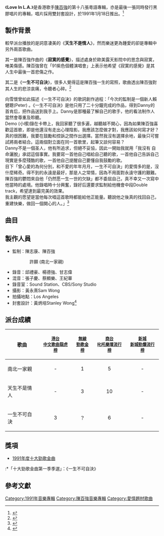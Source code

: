 {{Infobox Album
| name		= Love In L.A.
| type		= [[專輯|專輯]]
| artist	= [[陳百強|陳百強]]
| cover		= 陳百強_Love_In_L.A._Cover.jpg
| background  = 
| released	= 1991年1月18日
| recorded	= 1990年10月開始
| studio	= 
| genre		= [[粵語流行音樂|粵語流行音樂]]
| length	= 44分19秒
| label		= [[香港華納唱片|華納唱片 (香港)]]
| producer	= 陈志康、[[陳百強|陳百強]]、[[許願|許願]]
| prev_title = [[陳百強90浪漫心曲經典|陳百強90浪漫心曲經典]]
| prev_year  = 1990 <!-- 7月 -->
| next_title = [[91陳百強紫色個體演唱會|91陳百強紫色個體演唱會]]
| next_year  = 1991 <!-- 8月 -->
}}

《'''Love In L.A.'''》是香港歌手[[陳百強|陳百強]]的第十八張粵語專輯，亦是最後一張同時發行黑膠唱片的專輯，唱片採用雙封套設計，於1991年1月18日推出。<ref>{{cite web |title=《Love In L.A.》唱片數據庫 |url=https://musicbrainz.org/release/21a35d39-ef34-42e9-9eca-815d01d24656 |website=Musicbrainz.org}}</ref>

==製作背景==
較早派台播放的是詞意凄美的《'''天生不是情人'''》，然而樂迷更為鍾愛的卻是專輯中另外兩首歌曲。

其一是陳百強作曲的《'''寂寞的感覺'''》，描述處身於歐美露天影院中的思念與寂寞，唯美傷感。陳百強曾在「91紫色個體演唱會」上表示他希望《寂寞的感覺》是其人生中最後一首悲傷之作。

其二是《'''一生不可自決'''》，很多人覺得這是陳百強一生的寫照，歌曲透出陳百強對其人生的悲涼哀痛，令聽者心碎。<ref>{{cite book |author1=黃國恩 |title=這樣憶起陳百強 |date=2019-07-17 |publisher=非凡出版 |isbn=9789888573301 |url=https://books.google.com.sg/books?id=L57LDwAAQBAJ |access-date=2022-01-20 |archive-date=2021-11-28 |archive-url=https://web.archive.org/web/20211128092727/https://books.google.com.sg/books?id=L57LDwAAQBAJ }}</ref>

向雪懷曾如此描述《一生不可自決》的歌詞創作過程：「今次的監制是一個新人賴健聰(Peter) 。《一生不可自決》是他只用了二十分鐘完成的作品，得到Danny的首肯后，把作品送到我手上。Danny是那種最了解自己的歌手，他的看法制作人當然會尊重及聆聽。<br>
Demo (小樣)錄在卡帶上，我回家聽了很多遍，越聽越不開心，因為如果陳百強喜歡這首歌，即是他還沒有走出心理陰影。我應該怎麼做才對，我應該如何寫才好？
真的很困難，我要在鼓勵和控訴之間作出選擇。當然我沒有選擇余地，最後只可嘗試將兩者結合。這兩個對立面在同一首歌里，起筆又談何容易？<br>
Danny不是一個圣人，他有所追求，但絕不妥協，因此一開始我就用「我沒有 自命灑脫」承認這個事實。我要寫一首他自己唱給自己聽的歌，一首他自己告訴自己現實是多麼殘酷的歌，一首他自己提醒自己要懂自我鼓勵的歌。<br>
目下「曾心愛的為何分別，和不愛的年年月月，一生不可自決」的愛情多的是，沒什麼稀奇。得不到的永遠是最好，那是人之常情，因為不用面對永遠守護的艱難。
陳百強的鬱悶來自他「仍然愿一生一世的欠缺」都不委屈自己，真不幸又一次寫中他當時的處境。他錄唱時十分興奮，錄好后還要求監制給他機會中段Double track，希望達到最完美的效果。<br>
我主觀的愿望是當他每次唱這首歌時都能給他正能量。聽說他之後真的找回自己，重建快樂，做回一個開心的人。」<ref>{{cite book |author1=向雪懷, 簡嘉明 |title=愛在紙上遊：向雪懷歌詞 |date=2016-05-15 |publisher=香港三聯書店 |isbn=9789620439506 |url=https://books.google.com.sg/books/about/爱在纸上游.html?id=iJK1nQAACAAJ |access-date=2022-05-15 |archive-date=2022-01-20 |archive-url=https://web.archive.org/web/20220120083940/https://books.google.com.sg/books/about/%E7%88%B1%E5%9C%A8%E7%BA%B8%E4%B8%8A%E6%B8%B8.html?id=iJK1nQAACAAJ }}</ref>

==曲目==
{{Tracklist
| collapsed = 
| headline = 
| font_size = 
| total_length = 44:19

| all_writing = 
| all_music = 
| all_lyrics = 
| all_arranger = 
| all_producer = 陳志康、陳百強
| all_except = 

| extra_column =

| title1 = 天生不是情人
| note1 = 
| longnote1 = '''第二主打'''
| music1 = [[徐日勤|徐日勤]]
| lyrics1 = [[林夕|林夕]]
| arranger1 = 徐日勤
| extra1 = 
| length1 = 4:37

| title2 = 寂寞的感覺
| note2 = 
| longnote2 = '''第四主打'''
| music2 = 陳百強
| lyrics2 = [[向雪懷|向雪懷]]
| arranger2 = [[盧東尼|盧東尼]]
| extra2 = 
| length2 = 4:31

| title3 = 南北一家親
| note3 = 
| longnote3 = '''第一主打'''<br>和音：[[林憶蓮|林憶蓮]]、[[樓南光|樓南光]]、[[李炳文_(新加坡)|李迪文]]、[[倫永亮|倫永亮]]<br>改編自李迪文(Dick Lee)的《Let's All Speak Mandarin》<br>監制：[[許愿|許愿]]
| music3 = 李迪文
| lyrics3 = [[周耀輝|周耀輝]]
| arranger3 = [[杜自持|杜自持]]
| extra3 = 
| length3 = 4:35

| title4 = 雙星情歌
| note4 = 
| longnote4 = '''第五主打'''<br>原唱者為許冠杰，為1974年電影《[[鬼馬雙星_(電影)|鬼馬雙星]]》插曲
| music4 = [[許冠杰|許冠杰]]
| lyrics4 = 許冠杰
| arranger4 = 杜自持
| extra4 = 
| length4 = 4:12

| title5 = 心痛
| note5 = 
| longnote5 =
| music5 = 徐日勤
| lyrics5 = [[小美_(香港)|小美]]
| arranger5 = 徐日勤
| extra5 = 
| length5 = 4:37

| title6 = 夢唏噓
| note6 =
| longnote6 = 
| music6 = [[盧東尼|盧東尼]]
| lyrics6 = [[因葵|因葵]]
| arranger6 = 盧東尼
| extra6 = 
| length6 = 4:43

| title7 = 一生不可自決
| note7 = 電影《末代皇帝》無線電視配音版主題曲
| longnote7 = '''第三主打'''<br>《[[末代皇帝_(电影)|末代皇帝]]》(The Last Emperor)電影版片長160分鐘，電視特別版片長218分鐘，分數個週末播放。
| music7 = [[賴健聰|賴健聰]]
| lyrics7 = 向雪懷
| arranger7 = 賴健聰
| extra7 = 
| length7 = 4:50

| title8 = 醉翁之意
| note8 = 
| longnote8 = 
| music8 = 杜自持
| lyrics8 = [[潘偉源|潘偉源]]
| arranger8 = 杜自持
| extra8 = 
| length8 = 4:24

| title9 = 半生人
| note9 = 
| longnote9 = 
| music9 = 張瑞文
| lyrics9 = 王書權
| arranger9 = 陳志康
| extra9 = 
| length9 = 4:45

| title10 = 愛在今宵
| note10 = 
| longnote10 = 改編自England Dan & John Ford Coley的《I'd Really Love to See You Tonight》
| music10 = Parker McGee
| lyrics10 = 王書權
| arranger10 = 杜自持
| extra10 = 
| length10 = 3:05
}}
{{Tracklist
| collapsed = 
| headline = 同期推出但未收錄於陳百強專輯的歌曲
| font_size = 
| total_length = 

| all_writing = 
| all_music = 
| all_lyrics = 
| all_arranger = 
| all_producer = 
| all_except = 

| extra_column =

| title1 = 我要等的正是你
| note1 = 陳百強·林憶蓮合唱
| longnote1 = 改編自Jose Mari Chan & Janet Basco的《My Girl, My Woman, My Friend》<br>監製：[[許愿|許愿]]<br>收錄于1991.02[[林憶蓮|林憶蓮]]的《[[夢了、瘋了、倦了|夢了、瘋了、倦了]]》專輯<br>收錄於2015.01陳百強的《[[Elegance_&_Charm_文質翩翩|Elegance & Charm 文質翩翩]]》精選<br>1991年林憶蓮即將約滿華納，陳百強提議兩人合唱一曲，因此便有了此曲。
| music1 = Jose Mari Chan
| lyrics1 = [[潘源良|潘源良]]
| arranger1 = 杜自持
| extra1 = 
| length1 = 4:56
}}

==製作人員==
*監制：陳志康、陳百強
:::許願 (南北一家親)
*錄音：邱禮豪、楊德強、甘志偉
*混音：張子慶、蔡顯樂、王紀華
*錄音室：Sound Station、CBS/Sony Studio
*攝影：黃永熹Sam Wong
*拍攝地點：Los Angeles
*封套設計：黃炳培Stanley Wong<ref>{{cite web |title=《Love In LA》製作人員名單 |url=http://www.dannychan.cn/danny-library/wp-content/uploads/2015/06/1991Love-in-L.A.-港版黑胶封底_yyfixed.jpg |access-date=2022-05-15 |archive-date=2022-01-20 |archive-url=https://web.archive.org/web/20220120083948/http://www.dannychan.cn/danny-library/wp-content/uploads/2015/06/1991Love-in-L.A.-%E6%B8%AF%E7%89%88%E9%BB%91%E8%83%B6%E5%B0%81%E5%BA%95_yyfixed.jpg }}</ref>

==派台成績==
{| class="wikitable"
|-
! 歌曲
! <small>[[歷年中文歌曲龍虎榜冠軍歌曲|港台<br>中文歌曲龍虎榜]]</small>
! <small>[[勁歌金榜|無線<br>勁歌金榜]]</small>
! <small>[[歷年903專業推介冠軍歌曲|商台<br>叱吒樂壇流行榜]]</small>
! <small>[[新城勁爆流行榜|新城<br>新城勁爆流行榜]]</small>
|-
| 南北一家親
| style="text-align:center;"|-
| style="text-align:center;"|1
| style="text-align:center;"|5
| style="text-align:center;"|-
|-
| 天生不是情人
| style="text-align:center;"|-
| style="text-align:center;"|3
| style="text-align:center;"|10
| style="text-align:center;"|-
|-
| 一生不可自決
| style="text-align:center;"|3
| style="text-align:center;"|？
| style="text-align:center;"|6
| style="text-align:center;"|-
|}

== 獎項 ==
*[[1991年度十大勁歌金曲得獎名單|1991年度十大勁歌金曲]]
:*「十大勁歌金曲第一季季選」：《一生不可自決》

== 參考文獻 ==
{{Reflist}}

{{陳百強}}
[[Category:1991年音樂專輯|Category:1991年音樂專輯]]
[[Category:陳百強音樂專輯|Category:陳百強音樂專輯]]
[[Category:愛情題材歌曲|Category:愛情題材歌曲]]